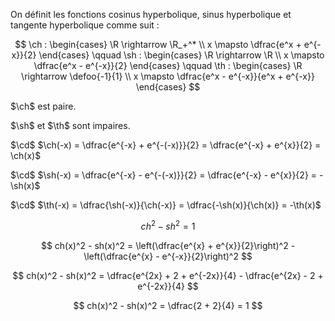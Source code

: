 

<Item type='definition' titre='cosinus, sinus et tangente hyperbolique'  searchDesc="fonction exponentielle">

On définit les fonctions cosinus hyperbolique, sinus hyperbolique et tangente hyperbolique comme suit :

$$ 
\ch : \begin{cases} \R  \rightarrow  \R_+^* \\ x \mapsto \dfrac{e^x + e^{-x}}{2}  \end{cases} 
\qquad
\sh : \begin{cases} \R  \rightarrow \R \\ x \mapsto \dfrac{e^x - e^{-x}}{2} \end{cases} 
\qquad
\th : \begin{cases} \R \rightarrow \defoo{-1}{1} \\ x \mapsto  \dfrac{e^x - e^{-x}}{e^x + e^{-x}} \end{cases} 
$$
</Item>

<Item type='proposition' titre='parité des fonctions hyperboliques'>

$\ch$ est paire. 

$\sh$ et $\th$ sont impaires.
</Item>

<Hideable type='démonstration' titre=''>

$\cd$ $\ch(-x) = \dfrac{e^{-x} + e^{-(-x)}}{2} = \dfrac{e^{-x} + e^{x}}{2} = \ch(x)$

$\cd$ $\sh(-x) = \dfrac{e^{-x} - e^{-(-x)}}{2} = \dfrac{e^{-x} - e^{x}}{2} = -\sh(x)$

$\cd$ $\th(-x) = \dfrac{\sh(-x)}{\ch(-x)} = \dfrac{-\sh(x)}{\ch(x)} = -\th(x)$
</Hideable>


<Item type='proposition' titre='carrés des fonctions hyperboliques'>

$$
ch^2 - sh^2 = 1
$$
</Item>

<Hideable type='démonstration' titre=''>

$$
ch(x)^2 - sh(x)^2 = \left(\dfrac{e^{x} + e^{x}}{2}\right)^2 - \left(\dfrac{e^{x} - e^{-x}}{2}\right)^2
$$

$$
ch(x)^2 - sh(x)^2 = \dfrac{e^{2x} + 2 +  e^{-2x}}{4} - \dfrac{e^{2x} - 2 +  e^{-2x}}{4}
$$

$$
ch(x)^2 - sh(x)^2 = \dfrac{2 + 2}{4} = 1
$$
</Hideable>